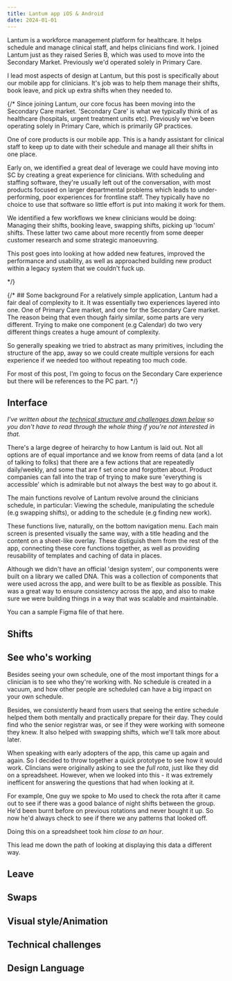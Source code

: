 ```yaml
---
title: Lantum app iOS & Android
date: 2024-01-01
---
```


Lantum is a workforce management platform for healthcare. It helps schedule and manage clinical staff, and helps clinicians find work. I joined Lantum just as they raised Series B, which was used to move into the Secondary Market. Previously we'd operated solely in Primary Care.

I lead most aspects of design at Lantum, but this post is specifically about our mobile app for clinicians. It's job was to help them manage their shifts, book leave, and pick up extra shifts when they needed to.

{/* 
Since joining Lantum, our core focus has been moving into the Secondary Care market. 'Secondary Care' is what we typically think of as healthcare (hospitals, urgent treatment units etc). Previously we've been operating solely in Primary Care, which is primarily GP practices.  

One of core products is our mobile app. This is a handy assistant for clinical staff to keep up to date with their schedule and manage all their shifts in one place. 

Early on, we identified a great deal of leverage we could have moving into SC by creating a great experience for clinicians. With scheduling and staffing software, they're usually left out of the conversation, with most products focused on larger departmental problems which leads to under-performing, poor experiences for frontline staff. They typically have no choice to use that software so little effort is put into making it work for them.

We identified a few workflows we knew clinicians would be doing: Managing their shifts, booking leave, swapping shifts, picking up 'locum' shifts. These latter two came about more recently from some deeper customer research and some strategic manoeuvring.

This post goes into looking at how added new features, improved the performance and usability, as well as approached building new product within a legacy system that we couldn't fuck up. 

*/}

{/* ## Some background
For a relatively simple application, Lantum had a fair deal of complexity to it. It was essentially two experiences layered into one. One of Primary Care market, and one for the Secondary Care market.
The reason being that even though fairly similar, some parts are very different. Trying to make one component (e.g Calendar) do two very different things creates a huge amount of complexity.

So generally speaking we tried to abstract as many primitives, including the structure of the app, away so we could create multiple versions for each experience if we needed too without repeating too much code.

For most of this post, I'm going to focus on the Secondary Care experience but there will be references to the PC part. */}

## Interface
*I've written about the [technical structure and challenges down below](#technical-challenges) so you don't have to read through the whole thing if you're not interested in that.*

There's a large degree of heirarchy to how Lantum is laid out. Not all options are of equal importance and we know from reems of data (and a lot of talking to folks) that there are a few actions that are repeatedly daily/weekly, and some that are f
set once and forgotten about. Product companies can fall into the trap of trying to make sure 'everything is accessible' which is admirable but not always the best way to go about it.

The main functions revolve of Lantum revolve around the clinicians schedule, in particular: Viewing the schedule, manipulating the schedule (e.g swapping shifts), or adding to the schedule (e.g finding new work).

These functions live, naturally, on the bottom navigation menu. Each main screen is presented visually the same way, with a title heading and the content on a sheet-like overlay. 
These distiguish them from the rest of the app, connecting these core functions together, as well as providing reusability of templates and caching of data in places.

Although we didn't have an official 'design system', our components were built on a library we called DNA. 
This was a collection of components that were used across the app, and were built to be as flexible as possible. This was a great way to ensure consistency across the app, and also to make sure we were building things in a way that was scalable and maintainable.

You can a sample Figma file of that here.

## Shifts

## See who's working
Besides seeing your own schedule, one of the most important things for a clinician is to see who they're working with. 
No schedule is created in a vacuum, and how other people are scheduled can have a big impact on your own schedule. 

Besides, we consistently heard from users that seeing the entire schedule helped them both mentally and practically prepare for their day. They could find who the senior registrar was, or see if they were working with someone they knew. 
It also helped with swapping shifts, which we'll talk more about later.

When speaking with early adopters of the app, this came up again and again. So I decided to throw together a quick prototype to see how it would work.
Clincians were originally asking to see the *full rota*, just like they did on a spreadsheet. However, when we looked into this - it was extremely inefficent for answering the questions that had when looking at it.

For example, One guy we spoke to Mo used to check the rota after it came out to see if there was a good balance of night shifts between the group. He'd been burnt before on previous rotations and never bought it up. 
So now he'd always check to see if there we any patterns that looked off.

Doing this on a spreadsheet took him *close to an hour*. 

This lead me down the path of looking at displaying this data a different way.

## Leave 

## Swaps

## Visual style/Animation

## Technical challenges

## Design Language